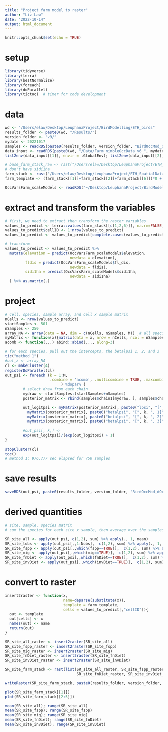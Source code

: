 ```yaml
---
title: "Project farm model to raster"
author: "Liz Law"
date: "2022-10-14"
output: html_document
---
```


```r
knitr::opts_chunk$set(echo = TRUE)
```

# setup
```r
library(tidyverse)
library(terra)
library(bestNormalize)
library(foreach)
library(doParallel)
library(tictoc)  # timer for code development
```

# data
```r

wd <- "/Users/elaw/Desktop/LeuphanaProject/BirdModelling/ETH_birds"
results_folder <- paste0(wd, "/Results/")  
version_folder <- "v9/"
mydate <- 20221017
samples <- readRDS(paste0(results_folder, version_folder, "BirdOccMod_dOcc_samples_farm_", mydate, ".RDS"))
data_input <- readRDS(paste0(wd, "/Data/Farm_nimbleOccData_v6_", mydate, ".RDS"))
list2env(data_input[[1]], envir = .GlobalEnv); list2env(data_input[[2]], envir = .GlobalEnv); rm(data_input)

# base_farm_stack_raw <- rast("/Users/elaw/Desktop/LeuphanaProject/ETH_SpatialData/resampled_data/base_farm_stack_300m.tif")
# don't have sidi1ha
farm_stack <- rast("/Users/elaw/Desktop/LeuphanaProject/ETH_SpatialData/resampled_data/farm_stack_300m.tif")
farm_template <- (farm_stack[[1]]+farm_stack[[2]]+farm_stack[[6]])*0 + 1

OccVarsFarm_scaleModels <- readRDS("~/Desktop/LeuphanaProject/BirdModelling/ETH_birds/Data/nimbleModel_multiOcc_v6_OccVarsFarm_scaleModels.RDS")
```

# extract and transform the variables
```r
# first, we need to extract then transform the raster variables 
values_to_predict <- terra::values(farm_stack[[c(1,2,6)]], na.rm=FALSE, dataframe = TRUE) 
values_to_predict$cellID <- 1:nrow(values_to_predict)
values_to_predict <- values_to_predict[complete.cases(values_to_predict),]

# transform
values_to_predict <- values_to_predict %>% 
  mutate(elevation = predict(OccVarsFarm_scaleModels$elevation,
                             newdata = elevation),
         fldis = predict(OccVarsFarm_scaleModels$fl_dis,
                             newdata = fldis),
         sidi1ha = predict(OccVarsFarm_scaleModels$sidi1ha,
                             newdata = sidi1ha)
  ) %>% as.matrix(.)

```

# project
```r
# cell, species, sample array, and cell x sample matrix
nCells <- nrow(values_to_predict)
startSamples <- 501
nSamples <- 250
array_NA <- array(data = NA, dim = c(nCells, nSamples, M))  # all species
myMatrix <- function(x){matrix(data = x, nrow = nCells, ncol = nSamples, byrow = FALSE)}
acomb <- function(...) abind::abind(..., along=3)

# for each species, pull out the intercepts, the betalpsi 1, 2, and 3
tic("method 1")
#out_z <- array_NA
cl <- makeCluster(4)
registerDoParallel(cl)
out_psi <- foreach (k = 1:M, 
                    .combine = 'acomb', .multicombine = TRUE, .maxcombine = M
                         ) %dopar% {
        # select draw from each chain
        mydraw <- startSamples:(startSamples+nSamples)
        posterior_matrix <- rbind(samples$chain1[mydraw, ], samples$chain2[mydraw, ], samples$chain3[mydraw, ]) 

        out_logitpsi <- myMatrix(posterior_matrix[, paste0("lpsi", "[", k, "]")])  +
          myMatrix(posterior_matrix[, paste0("betalpsi", "[", k, ", 1]")]) * values_to_predict[,1] + 
          myMatrix(posterior_matrix[, paste0("betalpsi", "[", k, ", 2]")]) * values_to_predict[,2] +
          myMatrix(posterior_matrix[, paste0("betalpsi", "[", k, ", 3]")]) * values_to_predict[,3] 
        
        #out_psi[, k,] <- 
        exp(out_logitpsi)/(exp(out_logitpsi) + 1)
}
                           
stopCluster(cl)
toc()
# method 1: 976.777 sec elapsed for 750 samples
```

# save results
```r
saveRDS(out_psi, paste0(results_folder, version_folder, "BirdOccMod_dOcc_psi_farmRaster_300m", mydate, ".RDS"))
```

# derived quantities
```r
# site, sample, species matrix
# sum the species for each site x sample, then average over the samples

SR_site_all <- apply(out_psi, c(1,2), sum) %>% apply(., 1, mean)             # Number of occurring species at each site (sum of psi)
SR_site_tobs <- apply(out_psi[,,1:Nobs],  c(1,2), sum) %>% apply(., 1, mean)     # Number of observed species occurring at each site (i.e. not including the non-observed species)
SR_site_fspp <- apply(out_psi[,,which(fspp==TRUE)],  c(1,2), sum) %>% apply(., 1, mean)          # forest dependent species
SR_site_mig <- apply(out_psi[,,which(mig==TRUE)],  c(1,2), sum) %>% apply(., 1, mean)           # migrants
SR_site_fnDiet <- apply(out_psi[,,which(fnDiet==TRUE)],  c(1,2), sum) %>% apply(., 1, mean)       # fruit/nectar species
SR_site_invDiet <- apply(out_psi[,,which(invDiet==TRUE)],  c(1,2), sum) %>% apply(., 1, mean)     # invertebrate species
```

# convert to raster
```r
insert2raster <- function(x, 
                          name=deparse(substitute(x)), 
                          template = farm_template,
                          cells = values_to_predict[,"cellID"]){
  out <- template
  out[cells] <- x
  names(out) <- name
  return(out)
}

SR_site_all_raster <- insert2raster(SR_site_all)
SR_site_fspp_raster <- insert2raster(SR_site_fspp)
SR_site_mig_raster <- insert2raster(SR_site_mig)
SR_site_fnDiet_raster <- insert2raster(SR_site_fnDiet)
SR_site_invDiet_raster <- insert2raster(SR_site_invDiet)

SR_site_farm_stack <- rast(list(SR_site_all_raster, SR_site_fspp_raster, SR_site_mig_raster,
                                SR_site_fnDiet_raster, SR_site_invDiet_raster))

writeRaster(SR_site_farm_stack, paste0(results_folder, version_folder, "BirdOccMod_dOcc_SRsite_farmRaster_300m", mydate, ".tif"), overwrite=TRUE)

plot(SR_site_farm_stack[[1]])
plot(SR_site_farm_stack[[2:5]])

mean(SR_site_all); range(SR_site_all)
mean(SR_site_fspp); range(SR_site_fspp)
mean(SR_site_mig); range(SR_site_mig)
mean(SR_site_fnDiet); range(SR_site_fnDiet)
mean(SR_site_invDiet); range(SR_site_invDiet)
```
